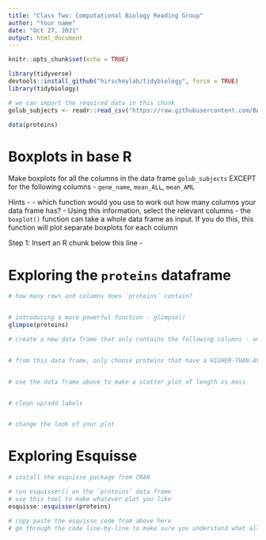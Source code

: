 ```yaml
---
title: "Class Two: Computational Biology Reading Group"
author: "Your name"
date: "Oct 27, 2021"
output: html_document
---
```


```r
knitr::opts_chunk$set(echo = TRUE)

library(tidyverse) 
devtools::install_github("hirscheylab/tidybiology", force = TRUE)
library(tidybiology)

# we can import the required data in this chunk
golub_subjects <- readr::read_csv("https://raw.githubusercontent.com/BAREJAA/website_for_john/master/datasets/golub_kaggle/golub_subjects.csv")

data(proteins)
```

# Boxplots in base R

Make boxplots for all the columns in the data frame `golub_subjects` EXCEPT for the following columns - `gene_name`, `mean_ALL`, `mean_AML`  

Hints - 
- which function would you use to work out how many columns your data frame has?
- Using this information, select the relevant columns
- the `boxplot()` function can take a whole data frame as input. If you do this, this function will plot separate boxplots for each column

Step 1: Insert an R chunk below this line - 



# Exploring the `proteins` dataframe
```r
# how many rows and columns does `proteins` contain?


# introducing a more powerful function - glimpse()
glimpse(proteins)

# create a new data frame that only contains the following columns - uniprot_id, length, mass


# from this data frame, only choose proteins that have a HIGHER-THAN-AVERAGE LENGTH


# use the data frame above to make a scatter plot of length vs mass


# clean up/add labels


# change the look of your plot


```

# Exploring Esquisse

```r
# install the esquisse package from CRAN

# run esquisser() on the `proteins` data frame
# use this tool to make whatever plot you like
esquisse::esquisser(proteins)

# copy paste the esquisse code from above here
# go through the code line-by-line to make sure you understand what all of it does

```

